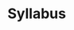 
# Syllabus

<Cards>
  <Cards.Card
    title="Automata Theory and Compiler Design (ATCD)"
    href="./syllabus/automata-theory-and-compiler-design"
  />
  <Cards.Card
    title="Cyptography and Network Security (CNS)"
    href="./syllabus/cyptography-and-network-security"
  />
  <Cards.Card title="Data Science (DS)" href="./syllabus/data-science" />
  <Cards.Card
    title="Distributed System (DS)"
    href="./syllabus/distributed-system"
  />
  <Cards.Card
    title="Internet of Things (IoT) (Open Elective)"
    href="./syllabus/internet-of-things.md"
  />
  <Cards.Card
    title="Mobile Application Development (MAD)"
    href="./syllabus/mobile-application-development"
  />
  <Cards.Card
    title="Software Engineering with UML (SEUML)"
    href="./syllabus/software-engineering-with-UML"
  />
</Cards>
